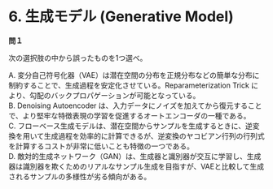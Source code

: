 # 6. 生成モデル (Generative Model)

**問１**

次の選択肢の中から誤ったものを1つ選べ。  

A. 変分自己符号化器（VAE）は潜在空間の分布を正規分布などの簡単な分布に制約することで、生成過程を安定化させている。Reparameterization Trick により、勾配のバックプロパゲーションが可能となっている。  
B. Denoising Autoencoder は、入力データにノイズを加えてから復元することで、より堅牢な特徴表現の学習を促進するオートエンコーダの一種である。  
C. フローベース生成モデルは、潜在空間からサンプルを生成するときに、逆変換を用いて生成過程を効率的に計算できるが、逆変換のヤコビアン行列の行列式を計算するコストが非常に低いことも特徴の一つである。  
D. 敵対的生成ネットワーク（GAN）は、生成器と識別器が交互に学習し、生成器は識別器を欺くためのリアルなサンプル生成を目指すが、VAEと比較して生成されるサンプルの多様性が劣る傾向がある。